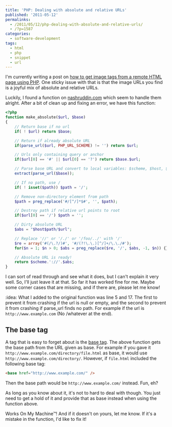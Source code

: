 ---
title: 'PHP: Dealing with absolute and relative URLs'
published: '2011-05-12'
permalinks:
  - /2011/05/12/php-dealing-with-absolute-and-relative-urls/
  - /?p=1587
categories:
  - software-development
tags:
  - html
  - php
  - snippet
  - url
---

I'm currently writing a post on [how to get image tags from a remote HTML page using PHP](/?p=1585). One sticky issue with that is that the image URLs you find is a joyful mix of absolute and relative URLs.

Luckily, I found a function on [nashruddin.com](http://nashruddin.com/PHP_Script_for_Converting_Relative_to_Absolute_URL) which seem to handle them alright. After a bit of clean up and fixing an error, we have this function:

```php
<?php
function make_absolute($url, $base)
{
    // Return base if no url
    if( ! $url) return $base;

    // Return if already absolute URL
    if(parse_url($url, PHP_URL_SCHEME) != '') return $url;

    // Urls only containing query or anchor
    if($url[0] == '#' || $url[0] == '?') return $base.$url;

    // Parse base URL and convert to local variables: $scheme, $host, $path
    extract(parse_url($base));

    // If no path, use /
    if( ! isset($path)) $path = '/';

    // Remove non-directory element from path
    $path = preg_replace('#/[^/]*$#', '', $path);

    // Destroy path if relative url points to root
    if($url[0] == '/') $path = '';

    // Dirty absolute URL
    $abs = "$host$path/$url";

    // Replace '//' or '/./' or '/foo/../' with '/'
    $re = array('#(/\.?/)#', '#/(?!\.\.)[^/]+/\.\./#');
    for($n = 1; $n > 0; $abs = preg_replace($re, '/', $abs, -1, $n)) {}

    // Absolute URL is ready!
    return $scheme.'://'.$abs;
}
```

I can sort of read through and see what it does, but I can't explain it very well. So, I'll just leave it at that. So far it has worked fine for me. Maybe some corner cases that are missing, and if there are, please let me know!

:idea: What I added to the original function was line 5 and 17. The first to prevent it from crashing if the url is null or empty, and the second to prevent it from crashing if parse_url finds no path. For example if the url is `http://www.example.com` (No /whatever at the end).

## The base tag

A tag that is easy to forget about is the [base tag](https://developer.mozilla.org/en-US/docs/Web/HTML/Element/base). The above function gets the base path from the URL given as base. For example if you gave it `http://www.example.com/directory/file.html` as base, it would use `http://www.example.com/directory/`. However, if `file.html` included the following base tag:

```html
<base href="http://www.example.com/" />
```

Then the base path would be `http://www.example.com/` instead. Fun, eh?

As long as you know about it, it's not to hard to deal with though. You just need to get a hold of it and provide that as base instead when using the function above.

Works On My Machine™! And if it doesn't on yours, let me know. If it's a mistake in the function, I'd like to fix it!

